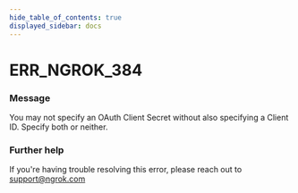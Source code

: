 ```yaml
---
hide_table_of_contents: true
displayed_sidebar: docs
---
```



# ERR_NGROK_384

### Message
You may not specify an OAuth Client Secret without also specifying a Client ID. Specify both or neither.

<ErrorDetails error='err_ngrok_384' />


### Further help
If you're having trouble resolving this error, please reach out to [support@ngrok.com](mailto:support@ngrok.com?subject=Help%20with%20ERR_NGROK_384)

